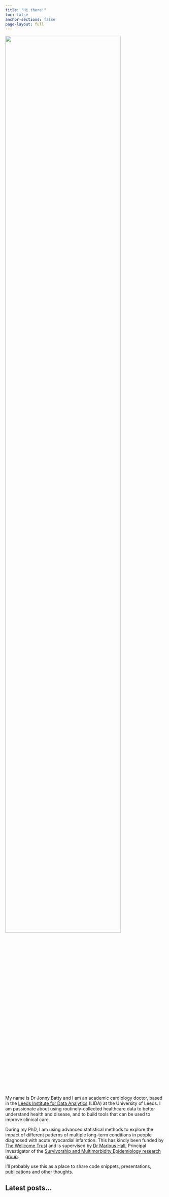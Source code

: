 ```yaml
---
title: "Hi there!"
toc: false
anchor-sections: false
page-layout: full
---
```


::: {.grid}

::: {.g-col-12 .g-col-md-4}

::: profile-img
![](/graphics/profile.png){width=85% fig-align="center"}
:::

:::

::: {.g-col-12 .g-col-md-8}
My name is Dr Jonny Batty and I am an academic cardiology doctor, based in the [Leeds Institute for Data Analytics](https://lida.leeds.ac.uk/) (LIDA) at the University of Leeds. I am passionate about using routinely-collected healthcare data to better understand health and disease, and to build tools that can be used to improve clinical care.

During my PhD, I am using advanced statistical methods to explore the impact of different patterns of multiple long-term conditions in people diagnosed with acute myocardial infarction. This has kindly been funded by [The Wellcome Trust](https://www.4wardnorth.org.uk/) and is supervised by [Dr Marlous Hall](https://medicinehealth.leeds.ac.uk/medicine/staff/390/dr-marlous-hall), Principal Investigator of the [Survivorship and Multimorbidity Epidemiology research group](https://lida.leeds.ac.uk/research-projects/survivorship-and-multimorbidity-epidemiology/).

I'll probably use this as a place to share code snippets, presentations, publications and other thoughts.

:::
:::

## Latest posts...








